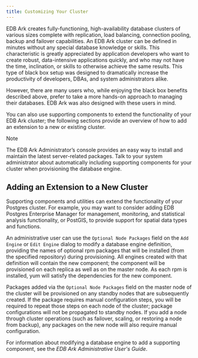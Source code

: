 ```yaml
---
title: Customizing Your Cluster
---
```


EDB Ark creates fully-functioning, high-availability database clusters
of various sizes complete with replication, load balancing, connection
pooling, backup and failover capabilities. An EDB Ark cluster can be
defined in minutes without any special database knowledge or skills.
This characteristic is greatly appreciated by application developers who
want to create robust, data-intensive applications quickly, and who may
not have the time, inclination, or skills to otherwise achieve the same
results. This type of black box setup was designed to dramatically
increase the productivity of developers, DBAs, and system administrators
alike.

However, there are many users who, while enjoying the black box benefits
described above, prefer to take a more hands-on approach to managing
their databases. EDB Ark was also designed with these users in mind.

You can also use supporting components to extend the functionality of
your EDB Ark cluster; the following sections provide an overview of how
to add an extension to a new or existing cluster.

<div class="note">

<div class="title">

Note

</div>

The EDB Ark Administrator’s console provides an easy way to install and
maintain the latest server-related packages. Talk to your system
administrator about automatically including supporting components for
your cluster when provisioning the database engine.

</div>

## Adding an Extension to a New Cluster

Supporting components and utilities can extend the functionality of your
Postgres cluster. For example, you may want to consider adding EDB
Postgres Enterprise Manager for management, monitoring, and statistical
analysis functionality, or PostGIS, to provide support for spatial data
types and functions.

An administrative user can use the `Optional Node Packages` field on the
`Add Engine` or `Edit Engine` dialog to modify a database engine
definition, providing the names of optional rpm packages that will be
installed (from the specified repository) during provisioning. All
engines created with that definition will contain the new component; the
component will be provisioned on each replica as well as on the master
node. As each rpm is installed, yum will satisfy the dependencies for
the new component.

Packages added via the `Optional Node Packages` field on the master node
of the cluster will be provisioned on any standby nodes that are
subsequently created. If the package requires manual configuration
steps, you will be required to repeat those steps on each node of the
cluster; package configurations will not be propagated to standby nodes.
If you add a node through cluster operations (such as failover, scaling,
or restoring a node from backup), any packages on the new node will also
require manual configuration.

For information about modifying a database engine to add a supporting
component, see the *EDB Ark Administrative User's Guide*.
